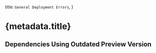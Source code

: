 
  title: `General Deployment Errors`,
}

# {metadata.title}

## Dependencies Using Outdated Preview Version

<OutdatedPreviewContent />
